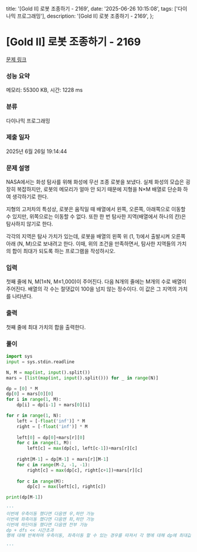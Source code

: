   title: '[Gold II] 로봇 조종하기 - 2169',
  date: '2025-06-26 10:15:08',
  tags: ['다이나믹 프로그래밍'],
  description: '[Gold II] 로봇 조종하기 - 2169',
};

# [Gold II] 로봇 조종하기 - 2169 

[문제 링크](https://www.acmicpc.net/problem/2169) 

### 성능 요약

메모리: 55300 KB, 시간: 1228 ms

### 분류

다이나믹 프로그래밍

### 제출 일자

2025년 6월 26일 19:14:44

### 문제 설명

NASA에서는 화성 탐사를 위해 화성에 무선 조종 로봇을 보냈다. 실제 화성의 모습은 굉장히 복잡하지만, 로봇의 메모리가 얼마 안 되기 때문에 지형을 N×M 배열로 단순화 하여 생각하기로 한다.

지형의 고저차의 특성상, 로봇은 움직일 때 배열에서 왼쪽, 오른쪽, 아래쪽으로 이동할 수 있지만, 위쪽으로는 이동할 수 없다. 또한 한 번 탐사한 지역(배열에서 하나의 칸)은 탐사하지 않기로 한다.

각각의 지역은 탐사 가치가 있는데, 로봇을 배열의 왼쪽 위 (1, 1)에서 출발시켜 오른쪽 아래 (N, M)으로 보내려고 한다. 이때, 위의 조건을 만족하면서, 탐사한 지역들의 가치의 합이 최대가 되도록 하는 프로그램을 작성하시오.

### 입력 

 첫째 줄에 N, M(1≤N, M≤1,000)이 주어진다. 다음 N개의 줄에는 M개의 수로 배열이 주어진다. 배열의 각 수는 절댓값이 100을 넘지 않는 정수이다. 이 값은 그 지역의 가치를 나타낸다.

### 출력 

 첫째 줄에 최대 가치의 합을 출력한다.

### 풀이
```python
import sys
input = sys.stdin.readline

N, M = map(int, input().split())
mars = [list(map(int, input().split())) for _ in range(N)]

dp = [0] * M
dp[0] = mars[0][0]
for i in range(1, M):
    dp[i] = dp[i-1] + mars[0][i]

for r in range(1, N):
    left = [-float('inf')] * M
    right = [-float('inf')] * M
    
    left[0] = dp[0]+mars[r][0]
    for c in range(1, M):
        left[c] = max(dp[c], left[c-1])+mars[r][c]
    
    right[M-1] = dp[M-1] + mars[r][M-1]
    for c in range(M-2, -1, -1):
        right[c] = max(dp[c], right[c+1])+mars[r][c]
    
    for c in range(M):
        dp[c] = max(left[c], right[c])

print(dp[M-1])
    
'''
이번에 우측이동 했다면 다음엔 우,하만 가능
이번에 좌측이동 했다면 다음엔 좌,하만 가능
이번에 하단이동 했다면 다음엔 전부 가능
dp + dfs << 시간초과
행에 대해 반복하며 우측이동, 좌측이동 할 수 있는 경우를 따져서 각 행에 대해 dp에 최대값 갱신

'''
```